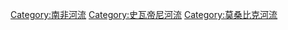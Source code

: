 {{Cat main|馬普托河}}

[[Category:南非河流|Category:南非河流]]
[[Category:史瓦帝尼河流|Category:史瓦帝尼河流]]
[[Category:莫桑比克河流|Category:莫桑比克河流]]
{{tsl|en|Category:Wikipedia categories named after rivers||Category:Wikipedia categories named after rivers}}
{{tsl|en|Category:Geography of Maputo||Category:Geography of Maputo}}
{{tsl|en|Category:Rivers of Mpumalanga||Category:Rivers of Mpumalanga}}